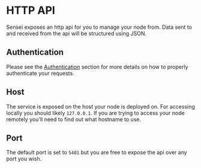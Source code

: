 # HTTP API

Sensei exposes an http api for you to manage your node from.  Data sent to and received from the api will be structured using JSON.

## Authentication
Please see the [Authentication](/authentication) section for more details on how to properly authenticate your requests.

## Host

The service is exposed on the host your node is deployed on.  For accessing locally you should likely `127.0.0.1`.  If you are trying to access your node remotely you'll need to find out what hostname to use.

## Port

The default port is set to `5401` but you are free to expose the api over any port you wish. 
